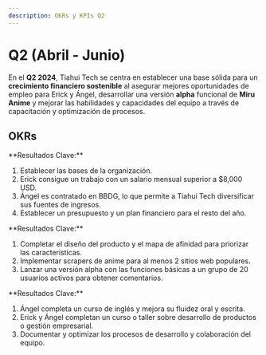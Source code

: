 ```yaml
---
description: OKRs y KPIs Q2
---
```



# Q2 (Abril - Junio)
En el **Q2 2024**, Tiahui Tech se centra en establecer una base sólida para un **crecimiento financiero sostenible** al asegurar mejores oportunidades de empleo para Erick y Ángel, desarrollar una versión **alpha** funcional de **Miru Anime** y mejorar las habilidades y capacidades del equipo a través de capacitación y optimización de procesos.

## OKRs

<Admonition type="success" title="Objetivo 1: Sentar las bases para un crecimiento financiero sostenible.">
  **Resultados Clave:**
  <ol>
    <li>Establecer las bases de la organización.</li>
    <li>Erick consigue un trabajo con un salario mensual superior a $8,000 USD.</li>
    <li>Ángel es contratado en BBDG, lo que permite a Tiahui Tech diversificar sus fuentes de ingresos.</li>
    <li>Establecer un presupuesto y un plan financiero para el resto del año.</li>
  </ol>
</Admonition>

<Admonition type="info" title="Objetivo 2: Desarrollar una versión alpha funcional de Miru Anime.">
  **Resultados Clave:**
  <ol>
    <li>Completar el diseño del producto y el mapa de afinidad para priorizar las características.</li>
    <li>Implementar scrapers de anime para al menos 2 sitios web populares.</li>
    <li>Lanzar una versión alpha con las funciones básicas a un grupo de 20 usuarios activos para obtener comentarios.</li>
  </ol>
</Admonition>

<Admonition type="warning" title="Objetivo 3: Mejorar las habilidades y capacidades del equipo.">
  **Resultados Clave:**
  <ol>
    <li>Ángel completa un curso de inglés y mejora su fluidez oral y escrita.</li>
    <li>Erick y Ángel completan un curso o taller sobre desarrollo de productos o gestión empresarial.</li>
    <li>Documentar y optimizar los procesos de desarrollo y colaboración del equipo.</li>
  </ol>
</Admonition>